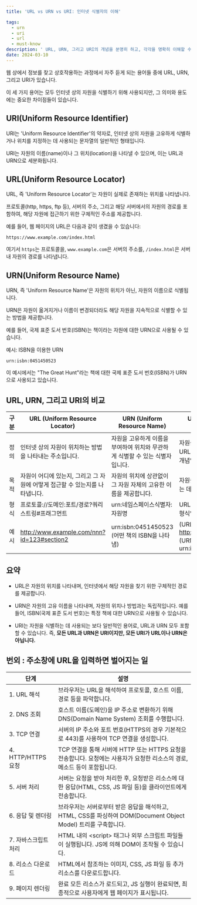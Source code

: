 ```yaml
---
title: 'URL vs URN vs URI: 인터넷 식별자의 이해'

tags:
  - urn
  - uri
  - url
  - must-know
description: ' URL, URN, 그리고 URI의 개념을 분명히 하고, 각각을 명확히 이해할 수 있도록 자세한 설명'
date: 2024-03-10
---
```


웹 상에서 정보를 찾고 상호작용하는 과정에서 자주 듣게 되는 용어들 중에 URL, URN, 그리고 URI가 있습니다.

이 세 가지 용어는 모두 인터넷 상의 자원을 식별하기 위해 사용되지만, 그 의미와 용도에는 중요한 차이점들이 있습니다.

## URI(Uniform Resource Identifier)

URI는 'Uniform Resource Identifier'의 약자로, 인터넷 상의 자원을 고유하게 식별하거나 위치를 지정하는 데 사용되는 문자열의 일반적인 형태입니다.

URI는 자원의 이름(name)이나 그 위치(location)을 나타낼 수 있으며, 이는 URL과 URN으로 세분화됩니다.

## URL(Uniform Resource Locator)

URL, 즉 'Uniform Resource Locator'는 자원이 실제로 존재하는 위치를 나타냅니다.

프로토콜(http, https, ftp 등), 서버의 주소, 그리고 해당 서버에서의 자원의 경로를 포함하여, 해당 자원에 접근하기 위한 구체적인 주소를 제공합니다.

예를 들어, 웹 페이지의 URL은 다음과 같이 생겼을 수 있습니다:

```html:html
https://www.example.com/index.html
```

여기서 `https`는 프로토콜을, `www.example.com`은 서버의 주소를, `/index.html`은 서버 내 자원의 경로를 나타냅니다.

## URN(Uniform Resource Name)

URN, 즉 'Uniform Resource Name'은 자원의 위치가 아닌, 자원의 이름으로 식별됩니다.

URN은 자원이 옮겨지거나 이름이 변경되더라도 해당 자원을 지속적으로 식별할 수 있는 방법을 제공합니다.

예를 들어, 국제 표준 도서 번호(ISBN)는 책이라는 자원에 대한 URN으로 사용될 수 있습니다.

예시: ISBN을 이용한 URN

```
urn:isbn:0451450523
```

이 예시에서는 "The Great Hunt"라는 책에 대한 국제 표준 도서 번호(ISBN)가 URN으로 사용되고 있습니다.

## URL, URN, 그리고 URI의 비교

| 구분 | URL (Uniform Resource Locator)                                               | URN (Uniform Resource Name)                                                  | URI (Uniform Resource Identifier)                                            |
| ---- | ---------------------------------------------------------------------------- | ---------------------------------------------------------------------------- | ---------------------------------------------------------------------------- |
| 정의 | 인터넷 상의 자원이 위치하는 방법을 나타내는 주소입니다.                      | 자원을 고유하게 이름을 부여하여 위치와 무관하게 식별할 수 있는 식별자입니다. | 자원을 식별하는 통합된 방식으로, URL과 URN을 포함하는 더 넓은 개념입니다.    |
| 목적 | 자원이 어디에 있는지, 그리고 그 자원에 어떻게 접근할 수 있는지를 나타냅니다. | 자원의 위치에 상관없이 그 자원 자체의 고유한 이름을 제공합니다.              | 자원을 식별하거나 이름을 지정하는 데 사용됩니다.                             |
| 형식 | 프로토콜://도메인:포트/경로?쿼리스트링#프래그먼트                            | urn:네임스페이스식별자:자원명                                                | URL과 URN 둘 다 포함할 수 있는 형식입니다.                                   |
| 예시 | http://www.example.com/nnn?id=123#section2                                   | urn:isbn:0451450523 (어떤 책의 ISBN을 나타냄)                                | (URL 예시): http://www.example.com/nnn <br/> (URN 예시): urn:isbn:0451450523 |

## 요약

- URL은 자원의 위치를 나타내며, 인터넷에서 해당 자원을 찾기 위한 구체적인 경로를 제공합니다.

- URN은 자원의 고유 이름을 나타내며, 자원의 위치나 방법과는 독립적입니다. 예를 들어, ISBN(국제 표준 도서 번호)는 특정 책에 대한 URN으로 사용될 수 있습니다.

- URI는 자원을 식별하는 데 사용되는 보다 일반적인 용어로, URL과 URN 모두 포함할 수 있습니다. 즉, **모든 URL과 URN은 URI이지만, 모든 URI가 URL이나 URN은 아닙니다.**

## 번외 : 주소창에 URL을 입력하면 벌어지는 일

| 단계                 | 설명                                                                                                                      |
| -------------------- | ------------------------------------------------------------------------------------------------------------------------- |
| 1. URL 해석          | 브라우저는 URL을 해석하여 프로토콜, 호스트 이름, 경로 등을 파악합니다.                                                    |
| 2. DNS 조회          | 호스트 이름(도메인)을 IP 주소로 변환하기 위해 DNS(Domain Name System) 조회를 수행합니다.                                  |
| 3. TCP 연결          | 서버의 IP 주소와 포트 번호(HTTPS의 경우 기본적으로 443)를 사용하여 TCP 연결을 생성합니다.                                 |
| 4. HTTP/HTTPS 요청   | TCP 연결을 통해 서버에 HTTP 또는 HTTPS 요청을 전송합니다. 요청에는 사용자가 요청한 리소스의 경로, 메소드 등이 포함됩니다. |
| 5. 서버 처리         | 서버는 요청을 받아 처리한 후, 요청받은 리소스에 대한 응답(HTML, CSS, JS 파일 등)을 클라이언트에게 전송합니다.             |
| 6. 응답 및 렌더링    | 브라우저는 서버로부터 받은 응답을 해석하고, HTML, CSS를 파싱하여 DOM(Document Object Model) 트리를 구축합니다.            |
| 7. 자바스크립트 처리 | HTML 내의 \<script> 태그나 외부 스크립트 파일들이 실행됩니다. JS에 의해 DOM이 조작될 수 있습니다.                         |
| 8. 리소스 다운로드   | HTML에서 참조하는 이미지, CSS, JS 파일 등 추가 리소스를 다운로드합니다.                                                   |
| 9. 페이지 렌더링     | 완료 모든 리소스가 로드되고, JS 실행이 완료되면, 최종적으로 사용자에게 웹 페이지가 표시됩니다.                            |
